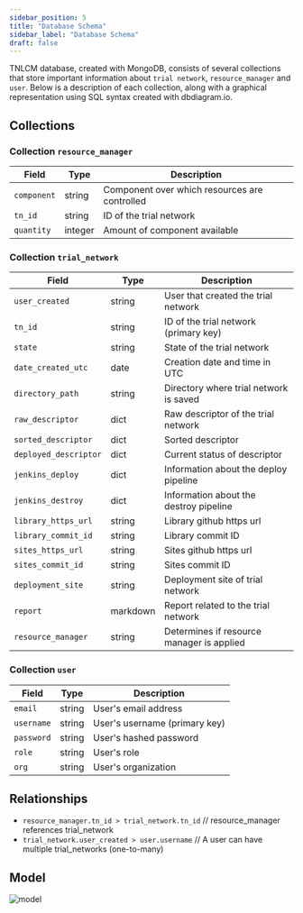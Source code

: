 ```yaml
---
sidebar_position: 5
title: "Database Schema"
sidebar_label: "Database Schema"
draft: false
---
```




TNLCM database, created with MongoDB, consists of several collections that store important information about `trial network`, `resource_manager` and `user`. Below is a description of each collection, along with a graphical representation using SQL syntax created with <Link to={DBDIAGRAM}>dbdiagram.io</Link>.

## Collections

### Collection `resource_manager`

| Field       | Type    | Description                                       |
| ----------- | ------- | ------------------------------------------------- |
| `component` | string  | Component over which resources are controlled     |
| `tn_id`     | string  | ID of the trial network                           |
| `quantity`  | integer | Amount of component available                     |

### Collection `trial_network`

| Field                               | Type     | Description                                |
| ----------------------------------- | -------- | ------------------------------------------ |
| `user_created`                      | string   | User that created the trial network        |
| `tn_id`                             | string   | ID of the trial network (primary key)      |
| `state`                             | string   | State of the trial network                 |
| `date_created_utc`                  | date     | Creation date and time in UTC              |
| `directory_path`                    | string   | Directory where trial network is saved     |
| `raw_descriptor`                    | dict     | Raw descriptor of the trial network        |
| `sorted_descriptor`                 | dict     | Sorted descriptor                          |
| `deployed_descriptor`               | dict     | Current status of descriptor               |
| `jenkins_deploy`                    | dict     | Information about the deploy pipeline      |
| `jenkins_destroy`                   | dict     | Information about the destroy pipeline     |
| `library_https_url`                 | string   | Library github https url                   |
| `library_commit_id`                 | string   | Library commit ID                          |
| `sites_https_url`                   | string   | Sites github https url                     |
| `sites_commit_id`                   | string   | Sites commit ID                            |
| `deployment_site`                   | string   | Deployment site of trial network           |
| `report`                            | markdown | Report related to the trial network        |
| `resource_manager`                  | string   | Determines if resource manager is applied  |

### Collection `user`

| Field      | Type   | Description                   |
| ---------- | ------ | ----------------------------- |
| `email`    | string | User's email address          |
| `username` | string | User's username (primary key) |
| `password` | string | User's hashed password        |
| `role`     | string | User's role                   |
| `org`      | string | User's organization           |

## Relationships

- `resource_manager.tn_id > trial_network.tn_id` // resource_manager references trial_network
- `trial_network.user_created > user.username` // A user can have multiple trial_networks (one-to-many)

## Model

![model](./images/model.png)
